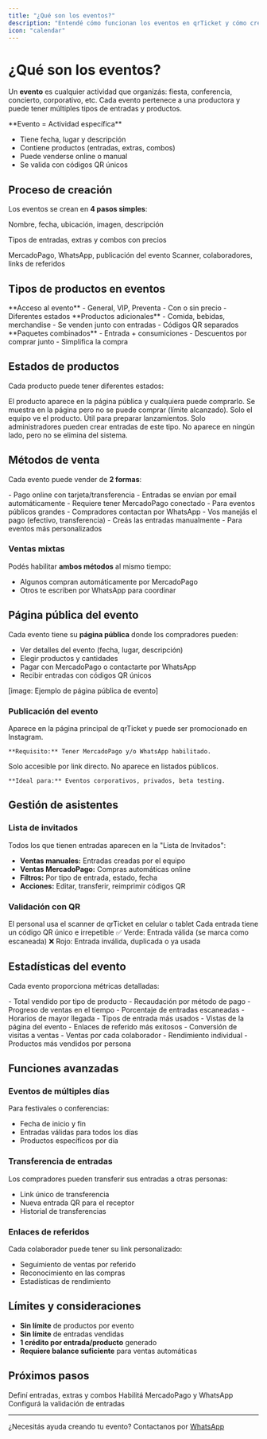 ```yaml
---
title: "¿Qué son los eventos?"
description: "Entendé cómo funcionan los eventos en qrTicket y cómo crearlos"
icon: "calendar"
---
```


# ¿Qué son los eventos?

Un **evento** es cualquier actividad que organizás: fiesta, conferencia, concierto, corporativo, etc. Cada evento pertenece a una productora y puede tener múltiples tipos de entradas y productos.

<Card title="Concepto clave" icon="info">
**Evento = Actividad específica**

- Tiene fecha, lugar y descripción
- Contiene productos (entradas, extras, combos)
- Puede venderse online o manual
- Se valida con códigos QR únicos
  </Card>

## Proceso de creación

Los eventos se crean en **4 pasos simples**:

<Steps>
  <Step title="Detalles básicos">
    Nombre, fecha, ubicación, imagen, descripción
  </Step>

<Step title="Productos">Tipos de entradas, extras y combos con precios</Step>

<Step title="Configuración de ventas">
  MercadoPago, WhatsApp, publicación del evento
</Step>

  <Step title="Equipo y validación">
    Scanner, colaboradores, links de referidos
  </Step>
</Steps>

## Tipos de productos en eventos

<CardGroup cols={3}>
  <Card title="🎫 Entradas" icon="ticket">
    **Acceso al evento**
    - General, VIP, Preventa
    - Con o sin precio
    - Diferentes estados
  </Card>

<Card title="🍺 Extras" icon="shopping-cart">
  **Productos adicionales** - Comida, bebidas, merchandise - Se venden junto con
  entradas - Códigos QR separados
</Card>

  <Card title="📦 Combos" icon="box">
    **Paquetes combinados**
    - Entrada + consumiciones
    - Descuentos por comprar junto
    - Simplifica la compra
  </Card>
</CardGroup>

## Estados de productos

Cada producto puede tener diferentes estados:

<AccordionGroup>
  <Accordion title="🟢 Activo - Visible para todos">
    El producto aparece en la página pública y cualquiera puede comprarlo.
  </Accordion>

<Accordion title="🔴 Agotado - Sin disponibilidad">
  Se muestra en la página pero no se puede comprar (límite alcanzado).
</Accordion>

<Accordion title="👁️ Oculto - Solo equipo de la productora">
  Solo el equipo ve el producto. Útil para preparar lanzamientos.
</Accordion>

<Accordion title="⭐ Exclusivo - Solo administradores">
  Solo administradores pueden crear entradas de este tipo.
</Accordion>

  <Accordion title="⏸️ Inactivo - Desactivado">
    No aparece en ningún lado, pero no se elimina del sistema.
  </Accordion>
</AccordionGroup>

## Métodos de venta

Cada evento puede vender de **2 formas**:

<CardGroup cols={2}>
  <Card title="💳 MercadoPago (automático)" icon="credit-card">
    - Pago online con tarjeta/transferencia
    - Entradas se envían por email automáticamente
    - Requiere tener MercadoPago conectado
    - Para eventos públicos grandes
  </Card>

  <Card title="💬 WhatsApp (manual)" icon="message-circle">
    - Compradores contactan por WhatsApp
    - Vos manejás el pago (efectivo, transferencia)
    - Creás las entradas manualmente
    - Para eventos más personalizados
  </Card>
</CardGroup>

### Ventas mixtas

Podés habilitar **ambos métodos** al mismo tiempo:

- Algunos compran automáticamente por MercadoPago
- Otros te escriben por WhatsApp para coordinar

## Página pública del evento

Cada evento tiene su **página pública** donde los compradores pueden:

- Ver detalles del evento (fecha, lugar, descripción)
- Elegir productos y cantidades
- Pagar con MercadoPago o contactarte por WhatsApp
- Recibir entradas con códigos QR únicos

[image: Ejemplo de página pública de evento]

### Publicación del evento

<AccordionGroup>
  <Accordion title="Evento público">
    Aparece en la página principal de qrTicket y puede ser promocionado en Instagram.
    
    **Requisito:** Tener MercadoPago y/o WhatsApp habilitado.
  </Accordion>

  <Accordion title="Evento privado">
    Solo accesible por link directo. No aparece en listados públicos.
    
    **Ideal para:** Eventos corporativos, privados, beta testing.
  </Accordion>
</AccordionGroup>

## Gestión de asistentes

### Lista de invitados

Todos los que tienen entradas aparecen en la "Lista de Invitados":

- **Ventas manuales:** Entradas creadas por el equipo
- **Ventas MercadoPago:** Compras automáticas online
- **Filtros:** Por tipo de entrada, estado, fecha
- **Acciones:** Editar, transferir, reimprimir códigos QR

### Validación con QR

<Steps>
  <Step title="En la entrada del evento">
    El personal usa el scanner de qrTicket en celular o tablet
  </Step>

<Step title="Escanear código QR">
  Cada entrada tiene un código QR único e irrepetible
</Step>

  <Step title="Resultado instantáneo">
    ✅ Verde: Entrada válida (se marca como escaneada)
    ❌ Rojo: Entrada inválida, duplicada o ya usada
  </Step>
</Steps>

## Estadísticas del evento

Cada evento proporciona métricas detalladas:

<CardGroup cols={2}>
  <Card title="Ventas" icon="chart-line">
    - Total vendido por tipo de producto
    - Recaudación por método de pago
    - Progreso de ventas en el tiempo
  </Card>

<Card title="Asistencia" icon="users">
  - Porcentaje de entradas escaneadas - Horarios de mayor llegada - Tipos de
  entrada más usados
</Card>

<Card title="Marketing" icon="megaphone">
  - Vistas de la página del evento - Enlaces de referido más exitosos -
  Conversión de visitas a ventas
</Card>

  <Card title="Equipo" icon="team">
    - Ventas por cada colaborador
    - Rendimiento individual
    - Productos más vendidos por persona
  </Card>
</CardGroup>

## Funciones avanzadas

### Eventos de múltiples días

Para festivales o conferencias:

- Fecha de inicio y fin
- Entradas válidas para todos los días
- Productos específicos por día

### Transferencia de entradas

Los compradores pueden transferir sus entradas a otras personas:

- Link único de transferencia
- Nueva entrada QR para el receptor
- Historial de transferencias

### Enlaces de referidos

Cada colaborador puede tener su link personalizado:

- Seguimiento de ventas por referido
- Reconocimiento en las compras
- Estadísticas de rendimiento

## Límites y consideraciones

- **Sin límite** de productos por evento
- **Sin límite** de entradas vendidas
- **1 crédito por entrada/producto** generado
- **Requiere balance suficiente** para ventas automáticas

## Próximos pasos

<CardGroup cols={3}>
  <Card title="Crear productos" icon="package" href="/events/products">
    Definí entradas, extras y combos
  </Card>

<Card title="Configurar ventas" icon="shopping-cart" href="/events/sales">
  Habilitá MercadoPago y WhatsApp
</Card>

  <Card title="Preparar scanner" icon="qrcode" href="/events/scanner">
    Configurá la validación de entradas
  </Card>
</CardGroup>

---

¿Necesitás ayuda creando tu evento? Contactanos por [WhatsApp](https://wa.me/5491122503348)
